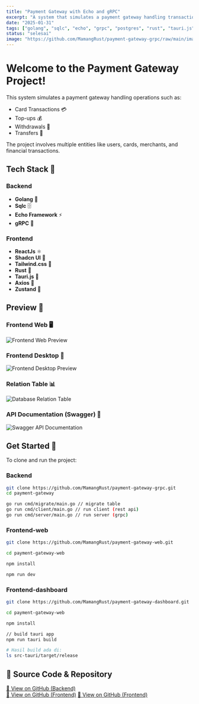 ```yaml
---
title: "Payment Gateway with Echo and gRPC"
excerpt: "A system that simulates a payment gateway handling transactions like card payments, top-ups, withdrawals, and transfers."
date: "2025-01-31"
tags: ["golang", "sqlc", "echo", "grpc", "postgres", "rust", "tauri.js", "axios", "zustand", "flutter"]
status: "selesai"
image: "https://github.com/MamangRust/payment-gateway-grpc/raw/main/images/preview_payment.png?raw=true"
---
```



# **Welcome to the Payment Gateway Project!**

This system simulates a payment gateway handling operations such as:

- Card Transactions 💳
- Top-ups 💰
- Withdrawals 🏧
- Transfers 🔄

The project involves multiple entities like users, cards, merchants, and financial transactions.

## **Tech Stack** 🚀

### Backend

- **Golang** 🐹
- **Sqlc** 🗄️
- **Echo Framework** ⚡
- **gRPC** 🔌

### Frontend

- **ReactJs** ⚛️
- **Shadcn UI** 🎨
- **Tailwind.css** 🌊
- **Rust** 🦀
- **Tauri.js** 🚀
- **Axios** 🔗
- **Zustand** 🐻



## **Preview** 📸

### **Frontend Web** 🖥️
<img src="https://github.com/MamangRust/payment-gateway-web/raw/main/images/image.png?raw=true" alt="Frontend Web Preview" width={600} height={400} />

### **Frontend Desktop** 🏢
<img src="https://github.com/MamangRust/payment-gateway-grpc/raw/main/images/preview_payment_desktop.png?raw=true" alt="Frontend Desktop Preview" width={600} height={400} />

### **Relation Table** 📊
<img src="https://github.com/MamangRust/payment-gateway-grpc/raw/main/images/relation-table.png?raw=true" alt="Database Relation Table" width={600} height={400} />

### **API Documentation (Swagger)** 📜
<img src="https://github.com/MamangRust/payment-gateway-grpc/raw/main/images/swagger_3.png?raw=true" alt="Swagger API Documentation" width={600} height={400} />

## **Get Started** 🏁

To clone and run the project:

### Backend

```sh
git clone https://github.com/MamangRust/payment-gateway-grpc.git
cd payment-gateway

go run cmd/migrate/main.go // migrate table
go run cmd/client/main.go // run client (rest api)
go run cmd/server/main.go // run server (grpc)

```

### Frontend-web
```sh
git clone https://github.com/MamangRust/payment-gateway-web.git

cd payment-gateway-web

npm install

npm run dev

```


### Frontend-dashboard
```sh
git clone https://github.com/MamangRust/payment-gateway-dashboard.git

cd payment-gateway-web

npm install

// build tauri app
npm run tauri build

# Hasil build ada di:
ls src-tauri/target/release
```



## 🔗 Source Code & Repository
[📌 View on GitHub (Backend)](https://github.com/MamangRust/payment-gateway-grpc)<br />
[📌 View on GitHub (Frontend)](https://github.com/MamangRust/payment-gateway-web)
[📌 View on GitHub (Frontend)](https://github.com/MamangRust/payment-gateway-dashboard)
